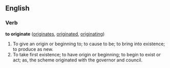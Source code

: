 ==English==

===Verb===
'''to originate'''  ([[originates]], [[originated]], [[originating]])
#To give an origin or beginning to; to cause to be; to bring into existence; to produce as new.
#To take first existence; to have origin or beginning; to begin to exist or act; as, the scheme originated with the governor and council.